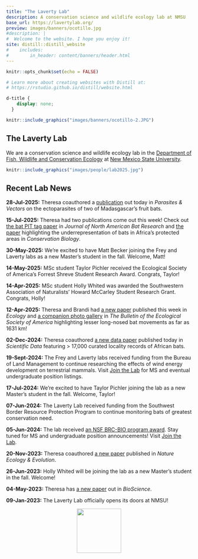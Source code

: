 ```yaml
---
title: "The Laverty Lab"
description: A conservation science and wildlife ecology lab at NMSU
base_url: https://lavertylab.org/
preview: images/banners/ocotillo.jpg
#description: |
#  Welcome to the website. I hope you enjoy it!
site: distill::distill_website
#    includes:
#        in_header: content/banners/header.html
---
```

```r
knitr::opts_chunk$set(echo = FALSE)

# Learn more about creating websites with Distill at:
# https://rstudio.github.io/distill/website.html

```

```css
d-title {
    display: none;
  }
```


```r
knitr::include_graphics("images/banners/ocotillo-2.JPG")
```

<h2>The Laverty Lab</h2>

We are a conservation science and wildlife ecology lab in the [Department of Fish, Wildlife and Conservation Ecology](https://fwce.nmsu.edu/) at [New Mexico State University](https://nmsu.edu/). 

````r
knitr::include_graphics("images/people/lab2025.jpg")
````

<h2>Recent Lab News</h2>

**28-Jul-2025:** Theresa coauthored a [publication](https://doi.org/10.1186/s13071-025-06805-z) out today in *Parasites & Vectors* on the ectoparasites of two of Madasgascar's fruit bats. 

**15-Jul-2025:** Theresa had two publications come out this week! Check out [the bat PIT tag paper](https://www.eaglehill.us/nabr-pdfs-special/nabr-008-Waag.pdf) in *Journal of North American Bat Research* and [the paper](https://doi.org/10.1111/cobi.70108) highlighting the underrepresentation of bats in Africa's protected areas in *Conservation Biology*. 

**30-May-2025:** We're excited to have Matt Becker joining the Frey and Laverty labs as a new Master's student in the fall. Welcome, Matt!

**14-May-2025:** MSc student Taylor Pichler received the Ecological Society of America's Forrest Shreve Student Research Award. Congrats, Taylor!

**14-Apr-2025:** MSc student Holly Whited was awarded the Southwestern Association of Naturalists' Howard McCarley Student Research Grant. Congrats, Holly!

**12-Apr-2025:** Theresa and Brandi had [a new paper](https://onlinelibrary.wiley.com/share/author/W4BV2K4ZKQMWG5TARAWJ?target=10.1002/ecy.70067) published this week in *Ecology* and [a companion photo gallery](https://doi.org/10.1002/bes2.70016) in *The Bulletin of the Ecological Society of America* highlighting lesser long-nosed bat movements as far as 1631 km!

**02-Dec-2024:** Theresa coauthored [a new data paper](https://doi.org/10.1038/s41597-024-04170-7) published today in *Scientific Data* featuring > 17,000 curated locality records of African bats.

**19-Sept-2024:** The Frey and Laverty labs received funding from the Bureau of Land Management to continue researching the effects of wind energy development on terrestrial mammals. Visit [Join the Lab](https://lavertylab.org/join-the-lab) for MS and eventual undergraduate position listings. 

**17-Jul-2024:** We're excited to have Taylor Pichler joining the lab as a new Master's student in the fall. Welcome, Taylor!

**07-Jun-2024:** The Laverty Lab received funding from the Southwest Border Resource Protection Program to continue monitoring bats of greatest conservation need. 

**05-Jun-2024:** The lab received [an NSF BRC-BIO program award](https://www.nsf.gov/awardsearch/showAward?AWD_ID=2335008&HistoricalAwards=false). Stay tuned for MS and undergraduate position announcements! Visit [Join the Lab](https://lavertylab.org/join-the-lab).

**20-Nov-2023:** Theresa coauthored [a new paper](https://rdcu.be/drzoK) published in *Nature Ecology & Evolution*.

**26-Jun-2023:** Holly Whited will be joining the lab as a new Master's student in the fall. Welcome!

**04-May-2023:** Theresa has [a new paper](https://doi.org/10.1093/biosci/biad032) out in *BioScience*. 

**09-Jan-2023:** The Laverty Lab officially opens its doors at NMSU!

<!-- **11-25-2022:** Two new Master's students are joining the lab this January. Welcome Iona Rohan (co-advised by [Dr. Jennifer Frey](https://fwce.nmsu.edu/faculty-staff/jennifer-frey.html)) and Brandi Stevenson -->

<!-- **08-08-2022:** Theresa accepted an offer to join the Department of Fish, Wildlife and Conservation Ecology at New Mexico State University starting January 2023. The Laverty Lab begins!  -->

<center>
<img src="images/NMSU_NoU-Crimson.png" width="120px">
</center>
